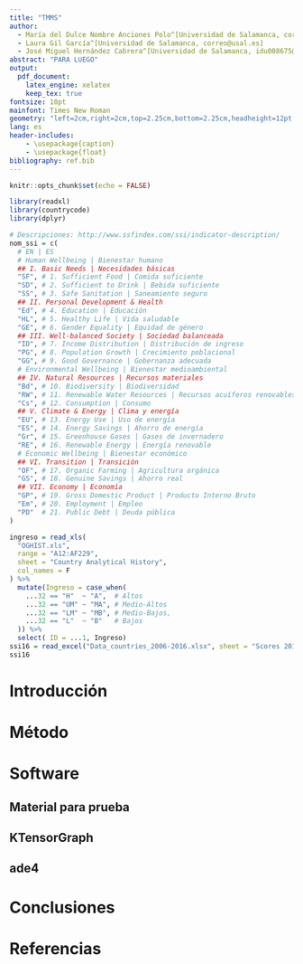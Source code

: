 ```yaml
---
title: "TMMS"
author: 
  - María del Dulce Nombre Anciones Polo^[Universidad de Salamanca, correo@usal.es]
  - Laura Gil García^[Universidad de Salamanca, correo@usal.es]
  - José Miguel Hernández Cabrera^[Universidad de Salamanca, idu008675@usal.es]
abstract: "PARA LUEGO"
output: 
  pdf_document:
    latex_engine: xelatex
    keep_tex: true
fontsize: 10pt
mainfont: Times New Roman
geometry: "left=2cm,right=2cm,top=2.25cm,bottom=2.25cm,headheight=12pt,letterpaper"
lang: es
header-includes:
    - \usepackage{caption}
    - \usepackage{float}
bibliography: ref.bib
---
```


```r
knitr::opts_chunk$set(echo = FALSE)
```

```r
library(readxl)
library(countrycode)
library(dplyr)

# Descripciones: http://www.ssfindex.com/ssi/indicator-description/
nom_ssi = c(
  # EN | ES
  # Human Wellbeing | Bienestar humano
  ## I. Basic Needs | Necesidades básicas
  "SF", # 1. Sufficient Food | Comida suficiente
  "SD", # 2. Sufficient to Drink | Bebida suficiente
  "SS", # 3. Safe Sanitation | Saneamiento seguro
  ## II. Personal Development & Health
  "Ed", # 4. Education | Educación
  "HL", # 5. Healthy Life | Vida saludable
  "GE", # 6. Gender Equality | Equidad de género
  ## III. Well-balanced Society | Sociedad balanceada
  "ID", # 7. Income Distribution | Distribución de ingreso
  "PG", # 8. Population Growth | Crecimiento poblacional
  "GG", # 9. Good Governance | Gobernanza adecuada
  # Environmental Wellbeing | Bienestar medioambiental
  ## IV. Natural Resources | Recursos materiales
  "Bd", # 10. Biodiversity | Biodiversidad
  "RW", # 11. Renewable Water Resources | Recursos acuíferos renovables
  "Cs", # 12. Consumption | Consumo
  ## V. Climate & Energy | Clima y energía
  "EU", # 13. Energy Use | Uso de energía
  "ES", # 14. Energy Savings | Ahorro de energía
  "Gr", # 15. Greenhouse Gases | Gases de invernadero
  "RE", # 16. Renewable Energy | Energía renovable
  # Economic Wellbeing | Bienestar económico
  ## VI. Transition | Transición
  "OF", # 17. Organic Farming | Agricultura orgánica
  "GS", # 18. Genuine Savings | Ahorro real
  ## VII. Economy | Economía
  "GP", # 19. Gross Domestic Product | Producto Interno Bruto
  "Em", # 20. Employment | Empleo
  "PD"  # 21. Public Debt | Deuda pública
)

ingreso = read_xls(
  "OGHIST.xls",
  range = "A12:AF229",
  sheet = "Country Analytical History",
  col_names = F
) %>% 
  mutate(Ingreso = case_when(
    ...32 == "H"  ~ "A",  # Altos
    ...32 == "UM" ~ "MA", # Medio-Altos
    ...32 == "LM" ~ "MB", # Medio-Bajos,
    ...32 == "L"  ~ "B"   # Bajos
  )) %>% 
  select( ID = ...1, Ingreso)
ssi16 = read_excel("Data_countries_2006-2016.xlsx", sheet = "Scores 2016", range = "A5:V158", col_names = c("pais", nom_ssi))
ssi16
```

# Introducción

# Método

# Software

## Material para prueba

## KTensorGraph

## ade4

# Conclusiones

# Referencias




